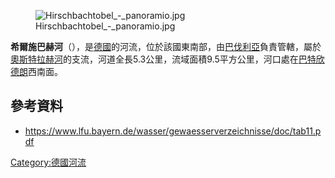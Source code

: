 {{Coord|47.5028|N|10.3578|E|display=title}}

[[Image:Hirschbachtobel_-_panoramio.jpg|right]]

'''希爾施巴赫河'''（{{lang-de|Hirschbach}}），是[[德國|德國]]的河流，位於該國東南部，由[[巴伐利亞|巴伐利亞]]負責管轄，屬於[[奧斯特拉赫河|奧斯特拉赫河]]的支流，河道全長5.3公里，流域面積9.5平方公里，河口處在[[巴特欣德朗|巴特欣德朗]]西南面。

==參考資料==
* https://www.lfu.bayern.de/wasser/gewaesserverzeichnisse/doc/tab11.pdf {{Wayback|url=https://www.lfu.bayern.de/wasser/gewaesserverzeichnisse/doc/tab11.pdf |date=20200928050231 }}

{{Germany-geo-stub}}
[[Category:德國河流|Category:德國河流]]
